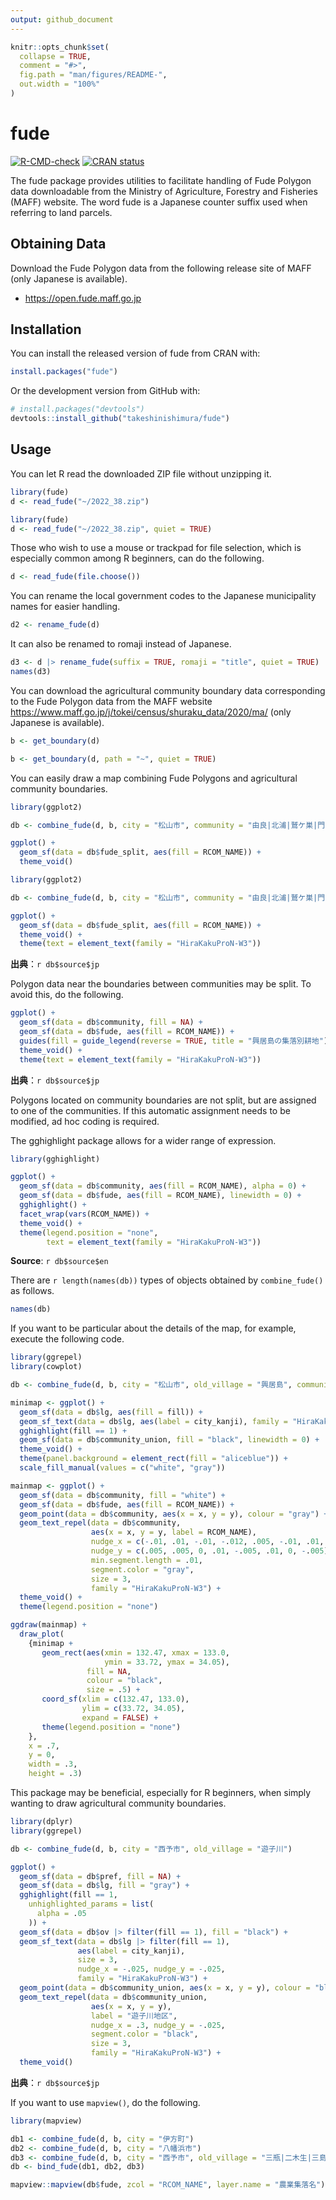 ```yaml
---
output: github_document
---
```


<!-- README.md is generated from README.Rmd. Please edit that file -->

```r
knitr::opts_chunk$set(
  collapse = TRUE,
  comment = "#>",
  fig.path = "man/figures/README-",
  out.width = "100%"
)
```

# fude

<!-- badges: start -->
[![R-CMD-check](https://github.com/takeshinishimura/fude/actions/workflows/check-standard.yaml/badge.svg)](https://github.com/takeshinishimura/fude/actions/workflows/check-standard.yaml)
[![CRAN status](https://www.r-pkg.org/badges/version/fude)](https://CRAN.R-project.org/package=fude)
<!-- badges: end -->

The fude package provides utilities to facilitate handling of Fude Polygon data downloadable from the Ministry of Agriculture, Forestry and Fisheries (MAFF) website. The word fude is a Japanese counter suffix used when referring to land parcels.

## Obtaining Data

Download the Fude Polygon data from the following release site of MAFF (only Japanese is available).

- <https://open.fude.maff.go.jp>

## Installation

You can install the released version of fude from CRAN with:
```r
install.packages("fude")
```

Or the development version from GitHub with:
```r
# install.packages("devtools")
devtools::install_github("takeshinishimura/fude")
```

## Usage

You can let R read the downloaded ZIP file without unzipping it.
```r
library(fude)
d <- read_fude("~/2022_38.zip")
```
```r
library(fude)
d <- read_fude("~/2022_38.zip", quiet = TRUE)
```

Those who wish to use a mouse or trackpad for file selection, which is especially common among R beginners, can do the following.

```r
d <- read_fude(file.choose())
```

You can rename the local government codes to the Japanese municipality names for easier handling.

```r
d2 <- rename_fude(d)
```

It can also be renamed to romaji instead of Japanese.
```r
d3 <- d |> rename_fude(suffix = TRUE, romaji = "title", quiet = TRUE)
names(d3)
```

You can download the agricultural community boundary data corresponding to the Fude Polygon data from the MAFF website <https://www.maff.go.jp/j/tokei/census/shuraku_data/2020/ma/> (only Japanese is available).
```r
b <- get_boundary(d)
```
```r
b <- get_boundary(d, path = "~", quiet = TRUE)
```

You can easily draw a map combining Fude Polygons and agricultural community boundaries.
```r
library(ggplot2)

db <- combine_fude(d, b, city = "松山市", community = "由良|北浦|鷲ケ巣|門田|馬磯|泊|御手洗|船越")

ggplot() +
  geom_sf(data = db$fude_split, aes(fill = RCOM_NAME)) +
  theme_void()
```
```r
library(ggplot2)

db <- combine_fude(d, b, city = "松山市", community = "由良|北浦|鷲ケ巣|門田|馬磯|泊|御手洗|船越")

ggplot() +
  geom_sf(data = db$fude_split, aes(fill = RCOM_NAME)) +
  theme_void() +
  theme(text = element_text(family = "HiraKakuProN-W3"))
```

**出典**：`r db$source$jp`

Polygon data near the boundaries between communities may be split. To avoid this, do the following.
```r
ggplot() +
  geom_sf(data = db$community, fill = NA) +
  geom_sf(data = db$fude, aes(fill = RCOM_NAME)) +
  guides(fill = guide_legend(reverse = TRUE, title = "興居島の集落別耕地")) +
  theme_void() +
  theme(text = element_text(family = "HiraKakuProN-W3"))
```

**出典**：`r db$source$jp`

Polygons located on community boundaries are not split, but are assigned to one of the communities.
If this automatic assignment needs to be modified, ad hoc coding is required.

The gghighlight package allows for a wider range of expression.
```r
library(gghighlight)

ggplot() +
  geom_sf(data = db$community, aes(fill = RCOM_NAME), alpha = 0) +
  geom_sf(data = db$fude, aes(fill = RCOM_NAME), linewidth = 0) +
  gghighlight() +
  facet_wrap(vars(RCOM_NAME)) +
  theme_void() +
  theme(legend.position = "none",
        text = element_text(family = "HiraKakuProN-W3"))
```

**Source**: `r db$source$en`

There are `r length(names(db))` types of objects obtained by `combine_fude()` as follows.
```r
names(db)
```

If you want to be particular about the details of the map, for example, execute the following code.
```r
library(ggrepel)
library(cowplot)

db <- combine_fude(d, b, city = "松山市", old_village = "興居島", community = "^(?!釣島).*")

minimap <- ggplot() +
  geom_sf(data = db$lg, aes(fill = fill)) +
  geom_sf_text(data = db$lg, aes(label = city_kanji), family = "HiraKakuProN-W3") +
  gghighlight(fill == 1) +
  geom_sf(data = db$community_union, fill = "black", linewidth = 0) +
  theme_void() +
  theme(panel.background = element_rect(fill = "aliceblue")) +
  scale_fill_manual(values = c("white", "gray"))

mainmap <- ggplot() +
  geom_sf(data = db$community, fill = "white") +
  geom_sf(data = db$fude, aes(fill = RCOM_NAME)) +
  geom_point(data = db$community, aes(x = x, y = y), colour = "gray") +
  geom_text_repel(data = db$community,
                  aes(x = x, y = y, label = RCOM_NAME),
                  nudge_x = c(-.01, .01, -.01, -.012, .005, -.01, .01, .01),
                  nudge_y = c(.005, .005, 0, .01, -.005, .01, 0, -.005),
                  min.segment.length = .01,
                  segment.color = "gray",
                  size = 3,
                  family = "HiraKakuProN-W3") +
  theme_void() +
  theme(legend.position = "none")

ggdraw(mainmap) +
  draw_plot(
    {minimap +
       geom_rect(aes(xmin = 132.47, xmax = 133.0,
                     ymin = 33.72, ymax = 34.05),
                 fill = NA,
                 colour = "black",
                 size = .5) +
       coord_sf(xlim = c(132.47, 133.0),
                ylim = c(33.72, 34.05),
                expand = FALSE) +
       theme(legend.position = "none")
    },
    x = .7, 
    y = 0,
    width = .3, 
    height = .3)
```

This package may be beneficial, especially for R beginners, when simply wanting to draw agricultural community boundaries.
```r
library(dplyr)
library(ggrepel)

db <- combine_fude(d, b, city = "西予市", old_village = "遊子川")

ggplot() +
  geom_sf(data = db$pref, fill = NA) +
  geom_sf(data = db$lg, fill = "gray") +
  gghighlight(fill == 1,
    unhighlighted_params = list(
      alpha = .05
    )) +
  geom_sf(data = db$ov |> filter(fill == 1), fill = "black") +
  geom_sf_text(data = db$lg |> filter(fill == 1),
               aes(label = city_kanji),
               size = 3,
               nudge_x = -.025, nudge_y = -.025,
               family = "HiraKakuProN-W3") +
  geom_point(data = db$community_union, aes(x = x, y = y), colour = "black") +
  geom_text_repel(data = db$community_union,
                  aes(x = x, y = y),
                  label = "遊子川地区",
                  nudge_x = .3, nudge_y = -.025,
                  segment.color = "black",
                  size = 3,
                  family = "HiraKakuProN-W3") +
  theme_void()
```

**出典**：`r db$source$jp`

If you want to use `mapview()`, do the following.
```r
library(mapview)

db1 <- combine_fude(d, b, city = "伊方町")
db2 <- combine_fude(d, b, city = "八幡浜市")
db3 <- combine_fude(d, b, city = "西予市", old_village = "三瓶|二木生|三島|双岩")
db <- bind_fude(db1, db2, db3)

mapview::mapview(db$fude, zcol = "RCOM_NAME", layer.name = "農業集落名")
```

